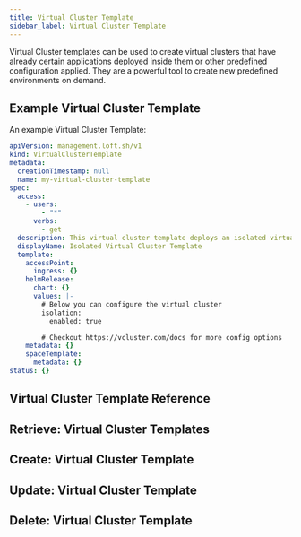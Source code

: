 ```yaml
---
title: Virtual Cluster Template
sidebar_label: Virtual Cluster Template
---
```



Virtual Cluster templates can be used to create virtual clusters that have already certain applications deployed inside them or other predefined configuration applied. They are a powerful tool to create new predefined environments on demand.

## Example Virtual Cluster Template

An example Virtual Cluster Template:

```yaml
apiVersion: management.loft.sh/v1
kind: VirtualClusterTemplate
metadata:
  creationTimestamp: null
  name: my-virtual-cluster-template
spec:
  access:
    - users:
        - "*"
      verbs:
        - get
  description: This virtual cluster template deploys an isolated virtual cluster
  displayName: Isolated Virtual Cluster Template
  template:
    accessPoint:
      ingress: {}
    helmRelease:
      chart: {}
      values: |-
        # Below you can configure the virtual cluster
        isolation:
          enabled: true

        # Checkout https://vcluster.com/docs for more config options
    metadata: {}
    spaceTemplate:
      metadata: {}
status: {}
```

## Virtual Cluster Template Reference

<Reference />

## Retrieve: Virtual Cluster Templates

<Retrieve />

## Create: Virtual Cluster Template

<Create />

## Update: Virtual Cluster Template

<Update />

## Delete: Virtual Cluster Template

<Delete />
